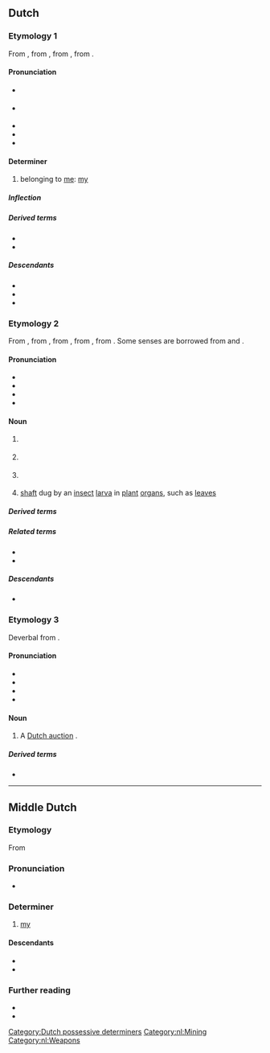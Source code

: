 ==Dutch==

===Etymology 1===
From {{inh|nl|dum|mijn}}, from {{inh|nl|odt|mīn}}, from {{inh|nl|gmw-pro|*mīn}}, from {{inh|nl|gem-pro|*mīnaz}}.

====Pronunciation====
* {{IPA|nl|/mɛi̯n/}} {{qualifier|stressed}}
* {{IPA|nl|/mən/}} {{qualifier|unstressed; may be spelt {{m|nl|m'n}}}}
* {{audio|nl|Nl-mijn.ogg|audio}}
* {{hyphenation|nl|mijn}}
* {{rhyme|nl|ɛi̯n|ən|s=1}}

====Determiner====
{{head|nl|determiner|dependent possessive, independent possessive|mijne|contracted form|m'n}}

# belonging to [[me]]: [[my]]
#: {{ux|nl|Dit is '''mijn''' mijn.|This is '''my''' mine.}}

=====Inflection=====
{{nl-decl-personal pronouns}}

=====Derived terms=====
* {{l|nl|meneer}}
* {{l|nl|mevrouw}}

=====Descendants=====
* {{desc|af|my}}
* {{desc|gmw-jdt|māin}}
* {{desc|dcr|mi}}

===Etymology 2===
From {{inh|nl|dum|mine}}, from {{der|nl|fro|mine}}, from {{der|nl|LL.|mina}}, from {{der|nl|cel-gau|-}}, from {{der|nl|cel-pro|*mēnis||ore, metal}}. Some senses are borrowed from {{bor|nl|fr|mine|t=explosive device}} and {{bor|nl|frm|mine|t=tunnel for sapping}}.

====Pronunciation====
* {{IPA|nl|/mɛi̯n/}}
* {{audio|nl|Nl-mijn.ogg|audio}}
* {{hyphenation|nl|mijn}}
* {{rhyme|nl|ɛi̯n|s=1}}

====Noun====
{{nl-noun|f|-en|mijntje}}

# {{l|en|mine}} {{gloss|place where [[ore]] is taken out of the ground}}
#: {{ux|nl|Deze '''mijn''' is mijn '''mijn''', ga ergens anders delven.|This '''mine''' is my '''mine''', go excavate somewhere else.}}
# {{l|en|mine}} {{gloss|device meant to explode when stepped upon or touched}}
#: {{ux|nl|Deze '''mijn''' is mijn '''mijn''', ga je ergens anders opblazen.|This '''mine''' is my '''mine''', go blow yourself up somewhere else.}}
# {{lb|nl|historical}} {{l|en|mine}} {{gloss|tunnel used for sapping enemy defence works or lines}}
# {{lb|nl|entomology}} [[shaft]] dug by an [[insect]] [[larva]] in [[plant]] [[organ]]s, such as [[leaf|leaves]]

=====Derived terms=====
{{der4|nl|antipersoneelsmijn|antipersoonsmijn|antitankmijn|antivoertuigmijn|ijzermijn|goudmijn|kolenmijn|kopermijn|landmijn|mijnarbeider|mijnbouw|mijnen|mijnenveld|mijngang|mijngas|mijngeest|mijnhout|mijnramp|mijnschacht|mijnsteenberg|mijnstreek|mijnwerker|mijnwagen|mijnwezen|staatsmijn|zeemijn|zilvermijn|zoutmijn}}

=====Related terms=====
* {{l|nl|mineren}}
* {{l|nl|mineur}}

=====Descendants=====
* {{desc|af|myn}}

===Etymology 3===
Deverbal from {{m|nl|mijnen||to buy at a Dutch auction; to shout "mine"}}.

====Pronunciation====
* {{IPA|nl|/mɛi̯n/}}
* {{hyphenation|nl|mijn}}
* {{audio|nl|Nl-mijn.ogg|audio}}
* {{hyphenation|nl|ɛi̯n}}

====Noun====
{{nl-noun|f|-en|-}}

# {{lb|nl|historical|Southern Dutch}} A [[Dutch auction]] {{gloss|reverse auction with gradual reduction of the price until a buyer is found}}.
#: {{syn|nl|afslag}}

=====Derived terms=====
* {{l|nl|botermijn}}

[[Category:Dutch possessive determiners]]
[[Category:nl:Mining]]
[[Category:nl:Weapons]]

----

==Middle Dutch==

===Etymology===
{{dercat|dum|gmw-pro|gem-pro|inh=2}}
From {{inh|dum|odt|mīn}}

===Pronunciation===
* {{IPA|dum|/miːn/}}

===Determiner===
{{head|dum|determiner}}

# [[my]]

====Descendants====
* {{desc|nl|mijn}}
* {{desc|li|mien}}

===Further reading===
* {{R:VMNW|ID88332}}
* {{R:MNW|29721}}